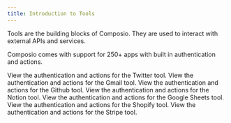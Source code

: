 ```yaml
---
title: Introduction to Tools
---
```


Tools are the building blocks of Composio. They are used to interact with external APIs and services.

Composio comes with support for 250+ apps with built in authentication and actions.

<CardGroup>
<Card title="Twitter Tool" href="/tools/twitter" icon="fa-brands fa-x-twitter">
View the authentication and actions for the Twitter tool.
</Card>

<Card title="Gmail Tool" href="/tools/gmail" icon="fa-solid fa-envelope">
  View the authentication and actions for the Gmail tool.
</Card>

<Card title="Github Tool" href="/tools/github" icon="fa-brands fa-github">
  View the authentication and actions for the Github tool.
</Card>

<Card title="Notion Tool" href="/tools/notion" icon="fa-solid fa-book">
  View the authentication and actions for the Notion tool.
</Card>

<Card title="Google Sheets Tool" href="/tools/googlesheets" icon="fa-solid fa-file-spreadsheet">
  View the authentication and actions for the Google Sheets tool.
</Card>

<Card title="Shopify Tool" href="/tools/shopify" icon="fa-brands fa-shopify">
  View the authentication and actions for the Shopify tool.
</Card>

<Card title="Stripe Tool" href="/tools/stripe" icon="fa-brands fa-stripe">
View the authentication and actions for the Stripe tool.
</Card>
</CardGroup>
